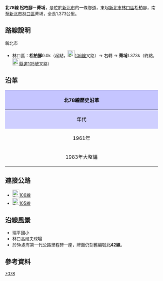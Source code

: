 {{Infobox TwRoad|
|Type=th
|Code=北78線
|Num=tp78
|Level=鄉道
|Length=1.373
|Start=[[新北市|新北市]][[林口區|林口區]]松柏腳
|End=[[新北市|新北市]][[林口區|林口區]]菁埔
}}
'''北78線 松柏腳－菁埔'''，是位於[[新北市|新北市]]的一條鄉道，東起[[新北市|新北市]][[林口區|林口區]]松柏腳，南至[[新北市|新北市]][[林口區|林口區]]菁埔，全長1.373公里{{r|tpc}}。

==路線說明==
;新北市
*林口區：'''松柏腳'''0.0k（起點，[[File:TW_CHW106.svg|23px]][[縣道106號|106線]]叉路）→ 右轉 → '''菁埔'''1.373k（終點，[[File:TW_CHW105.svg|23px]][[縣道105號|縣道105號]]叉路）

==沿革==
{| class="wikitable" style="width: 100%"
! style="text-align:center; background:#C5C5FF; color:black" colspan=3 align=center | 北78線歷史沿革
|- 
! style="text-align:center; background:#CFCFFF; color:black" width="8%" | 年代 !! style="text-align:center; background:#D3D3FF; color:black" width="66%" | 本編號沿革 !! style="text-align:center; background:#D3D3FF; color:black" width="26%" | 本路線沿革
|- 
! 1961年{{r|gazette1966}}
| 西園－東園間5.457k || 後段及目前路線左轉道路編屬[[File:TW_THWtp50.png|30px]][[北50線|北50線]]（菁埔－湖子線，里程3.227公里）
|-
! 1983年大整編
| colspan=2| 原[[File:TW_THWtp53.png|30px]]北78線改編[[File:TW_THWtp84.png|30px]][[北84線|北84線]]，並將原[[File:TW_THWtp50.png|30px]][[北50線|北50線]]更改編號為[[File:TW_THWtp78.png|30px]]北78線，並同時將路線改為現今路線。
|}

== 連接公路 ==

*[[File:TW_CHW106.svg|23px]][[縣道106號|106線]]
*[[File:TW_CHW105.svg|23px]][[縣道105號|105線]]

==沿線風景==
*瑞平國小
*林口高爾夫球場
*於5k處有第一代公路里程碑一座，牌面仍刻舊編號'''北42線'''。

==參考資料==
{{reflist|refs=

<ref name="tpc">{{cite web |url=http://www.publicwork.tpc.gov.tw/web66/_file/1246/upload/%E9%81%93%E8%B7%AF%E9%A4%8A%E8%AD%B7%E5%B7%A5%E7%A8%8B%E4%B8%80%E7%A7%91/%E6%96%BD%E6%94%BF%E6%88%90%E6%9E%9C/%E4%BE%8B%E8%A1%8C%E6%80%A7%E6%A5%AD%E5%8B%99/%E9%84%89%E9%81%93/%E9%84%89%E9%81%93%E8%B3%87%E6%96%99.pdf |title=臺北縣鄉道公路基本資料 |accessdate=2010-06-10 |date=2010-01-26 |5= |publisher=臺北縣政府工務局 }}{{dead link|date=2017年11月 |bot=InternetArchiveBot |fix-attempted=yes }}</ref>

<ref name="gazette1966">{{cite web|url=http://gaz.ncl.edu.tw/detail.jsp?sysid=E0921514 |title=公告臺灣省縣鄉道及專用公路路線里程-{表}- |accessdate=2010-06-10 |date=1966-08-01 |work=政府公報資訊網 |publisher=臺灣省政府}}</ref>

}}

{{新北市鄉道}}

[[Category:新北市區道|7078]]